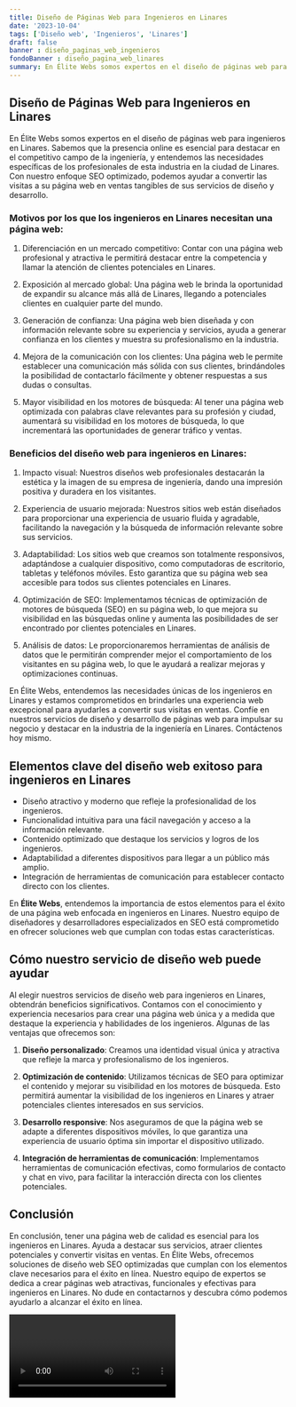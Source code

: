 ```yaml
---
title: Diseño de Páginas Web para Ingenieros en Linares
date: '2023-10-04'
tags: ['Diseño web', 'Ingenieros', 'Linares']
draft: false
banner : diseño_paginas_web_ingenieros
fondoBanner : diseño_pagina_web_linares
summary: En Élite Webs somos expertos en el diseño de páginas web para ingenieros en Linares. Sabemos que la presencia online es esencial para destacar en el competitivo campo de la ingeniería, y entendemos las necesidades específicas de los profesionales de esta industria en la ciudad de Linares. Con nuestro enfoque SEO optimizado, podemos ayudar a convertir las visitas a su página web en ventas tangibles de sus servicios de diseño y desarrollo.
---
```


## Diseño de Páginas Web para Ingenieros en Linares

En Élite Webs somos expertos en el diseño de páginas web para ingenieros en Linares. Sabemos que la presencia online es esencial para destacar en el competitivo campo de la ingeniería, y entendemos las necesidades específicas de los profesionales de esta industria en la ciudad de Linares. Con nuestro enfoque SEO optimizado, podemos ayudar a convertir las visitas a su página web en ventas tangibles de sus servicios de diseño y desarrollo.

### Motivos por los que los ingenieros en Linares necesitan una página web:

1. Diferenciación en un mercado competitivo: Contar con una página web profesional y atractiva le permitirá destacar entre la competencia y llamar la atención de clientes potenciales en Linares.

2. Exposición al mercado global: Una página web le brinda la oportunidad de expandir su alcance más allá de Linares, llegando a potenciales clientes en cualquier parte del mundo.

3. Generación de confianza: Una página web bien diseñada y con información relevante sobre su experiencia y servicios, ayuda a generar confianza en los clientes y muestra su profesionalismo en la industria.

4. Mejora de la comunicación con los clientes: Una página web le permite establecer una comunicación más sólida con sus clientes, brindándoles la posibilidad de contactarlo fácilmente y obtener respuestas a sus dudas o consultas.

5. Mayor visibilidad en los motores de búsqueda: Al tener una página web optimizada con palabras clave relevantes para su profesión y ciudad, aumentará su visibilidad en los motores de búsqueda, lo que incrementará las oportunidades de generar tráfico y ventas.

### Beneficios del diseño web para ingenieros en Linares:

1. Impacto visual: Nuestros diseños web profesionales destacarán la estética y la imagen de su empresa de ingeniería, dando una impresión positiva y duradera en los visitantes.

2. Experiencia de usuario mejorada: Nuestros sitios web están diseñados para proporcionar una experiencia de usuario fluida y agradable, facilitando la navegación y la búsqueda de información relevante sobre sus servicios.

3. Adaptabilidad: Los sitios web que creamos son totalmente responsivos, adaptándose a cualquier dispositivo, como computadoras de escritorio, tabletas y teléfonos móviles. Esto garantiza que su página web sea accesible para todos sus clientes potenciales en Linares.

4. Optimización de SEO: Implementamos técnicas de optimización de motores de búsqueda (SEO) en su página web, lo que mejora su visibilidad en las búsquedas online y aumenta las posibilidades de ser encontrado por clientes potenciales en Linares.

5. Análisis de datos: Le proporcionaremos herramientas de análisis de datos que le permitirán comprender mejor el comportamiento de los visitantes en su página web, lo que le ayudará a realizar mejoras y optimizaciones continuas.

En Élite Webs, entendemos las necesidades únicas de los ingenieros en Linares y estamos comprometidos en brindarles una experiencia web excepcional para ayudarles a convertir sus visitas en ventas. Confíe en nuestros servicios de diseño y desarrollo de páginas web para impulsar su negocio y destacar en la industria de la ingeniería en Linares. Contáctenos hoy mismo.

<GifSeo />

<Cta />

## Elementos clave del diseño web exitoso para ingenieros en Linares

- Diseño atractivo y moderno que refleje la profesionalidad de los ingenieros.
- Funcionalidad intuitiva para una fácil navegación y acceso a la información relevante.
- Contenido optimizado que destaque los servicios y logros de los ingenieros.
- Adaptabilidad a diferentes dispositivos para llegar a un público más amplio.
- Integración de herramientas de comunicación para establecer contacto directo con los clientes.

En **Élite Webs**, entendemos la importancia de estos elementos para el éxito de una página web enfocada en ingenieros en Linares. Nuestro equipo de diseñadores y desarrolladores especializados en SEO está comprometido en ofrecer soluciones web que cumplan con todas estas características.

## Cómo nuestro servicio de diseño web puede ayudar

Al elegir nuestros servicios de diseño web para ingenieros en Linares, obtendrán beneficios significativos. Contamos con el conocimiento y experiencia necesarios para crear una página web única y a medida que destaque la experiencia y habilidades de los ingenieros. Algunas de las ventajas que ofrecemos son:

1. **Diseño personalizado**: Creamos una identidad visual única y atractiva que refleje la marca y profesionalismo de los ingenieros.

2. **Optimización de contenido**: Utilizamos técnicas de SEO para optimizar el contenido y mejorar su visibilidad en los motores de búsqueda. Esto permitirá aumentar la visibilidad de los ingenieros en Linares y atraer potenciales clientes interesados en sus servicios.

3. **Desarrollo responsive**: Nos aseguramos de que la página web se adapte a diferentes dispositivos móviles, lo que garantiza una experiencia de usuario óptima sin importar el dispositivo utilizado.

4. **Integración de herramientas de comunicación**: Implementamos herramientas de comunicación efectivas, como formularios de contacto y chat en vivo, para facilitar la interacción directa con los clientes potenciales.

## Conclusión

En conclusión, tener una página web de calidad es esencial para los ingenieros en Linares. Ayuda a destacar sus servicios, atraer clientes potenciales y convertir visitas en ventas. En Élite Webs, ofrecemos soluciones de diseño web SEO optimizadas que cumplan con los elementos clave necesarios para el éxito en línea. Nuestro equipo de expertos se dedica a crear páginas web atractivas, funcionales y efectivas para ingenieros en Linares. No dude en contactarnos y descubra cómo podemos ayudarlo a alcanzar el éxito en línea.

<Video />

<CtaBot job='Ingenieros' city='Linares'/>

<Gmaps query='Linares+españa+maps' />